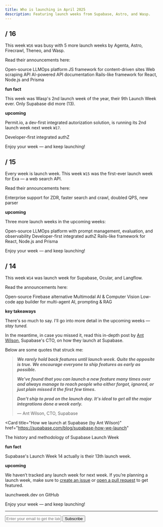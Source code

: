 ```yaml
---
title: Who is launching in April 2025
description: Featuring launch weeks from Supabase, Astro, and Wasp.
---
```


## / 16

This week `W16` was busy with 5 more launch weeks by Agenta, Astro, Firecrawl, Theneo, and Wasp.

Read their announcements here:

  <Card title="Agenta Launch Week" href="https://agenta.ai/launch-week-1">
    Open-source LLMOps platform
  </Card>
  <Card title="Astro 5.7 Launch Week" href="https://x.com/search?q=(from%3Aastrodotbuild)%20Launch%20week%20until%3A2025-04-19%20since%3A2025-04-14%20-filter%3Areplies&src=typed_query&f=live">
    JS framework for content-driven sites
  </Card>
  <Card
    title="Firecrawl Launch Week III"
    href="https://www.firecrawl.dev/launch-week"
  >
    Web scraping API 
  </Card>
  <Card title="Theneo Launch Week 2" href="https://x.com/search?q=(from%3Atheneoapidoc)%20until%3A2025-04-19%20since%3A2025-04-14%20-filter%3Areplies&src=typed_query&f=live">
    AI-powered API documentation
  </Card>
  <Card title="Wasp Launch Week 9" href="https://wasp.sh/blog/2025/04/09/wasp-launch-week-9">
    Rails-like framework for React, Node.js and Prisma
  </Card>

**fun fact**

This week was Wasp's 2nd launch week of the year, their 9th Launch Week ever. Only Supabase did more (13). 

**upcoming**

Permit.io, a dev-first integrated autorization solution, is running its 2nd launch week next week `W17`.

<Card title="Permit.io CLI Launch Week" href="https://launch.permit.sh/">
  Developer-first integrated authZ
</Card>

Enjoy your week — and keep launching!

## / 15

Every week is launch week. This week `W15` was the first-ever launch week for Exa — a web search API.

Read their announcements here:

<Card title="Exa Launch Week" href="https://x.com/search?q=(from%3AExaAILabs)%20until%3A2025-04-12%20since%3A2025-04-07%20-filter%3Areplies&src=typed_query&f=live">
  Enterprise support for ZDR, faster search and crawl, doubled QPS, new parser
</Card>

**upcoming**

Three more launch weeks in the upcoming weeks:

<Card title="Agenta Launch Week" href="https://agenta.ai/launch-week-1">
  Open-source LLMOps platform with prompt management, evaluation, and observability
</Card>
<Card title="Permit.io CLI Launch Week" href="https://launch.permit.sh/">
  Developer-first integrated authZ
</Card>
<Card title="Wasp Launch Week 9" href="https://wasp.sh/blog/2025/04/09/wasp-launch-week-9">
  Rails-like framework for React, Node.js and Prisma
</Card>

Enjoy your week — and keep launching!

## / 14

This week `W14` was launch week for Supabase, Ocular, and Langflow.

Read the announcements here:

<Card title="Supabase Launch Week 14" href="https://supabase.com/launch-week">
  Open-source Firebase alternative
</Card>
<Card title="Ocular Launch Week II" href="https://www.useocular.com/launch-weeks/2">
  Multimodal AI & Computer Vision
</Card>
<Card title="Langflow Launch Week" href="https://blog.langflow.org/announcing-langflow-launch-week/">
  Low-code app builder for multi-agent AI, prompting & RAG
</Card>

**key takeaways**

There's so much to say. I'll go into more detail in the upcoming weeks — _stay tuned._

In the meantime, in case you missed it, read this in-depth post by [Ant Wilson](https://x.com/antwilson), Supabase's CTO, on how they launch at Supabase.

Below are some quotes that struck me:

> **_We rarely hold back features until launch week. Quite the opposite is true. We encourage everyone to ship features as early as possible._**
>
> **_We've found that you can launch a new feature many times over and always manage to reach people who either forgot, ignored, or just plain missed it the first few times._**
>
> **_Don't ship to prod on the launch day. It's ideal to get all the major integrations done a week early._**
>
> — Ant Wilson, CTO, Supabase

<Card
  title="How we launch at Supabase (by Ant Wilson)"
  href="https://supabase.com/blog/supabase-how-we-launch"
>
  The history and methodology of Supabase Launch Week
</Card>

**fun fact**

Supabase's Launch Week 14 actually is their 13th launch week.

**upcoming**

We haven’t tracked any launch week for next week. If you’re planning a launch week, make sure to [create an issue](https://github.com/supabase-community/launchweek.dev/issues) or [open a pull request](https://github.com/supabase-community/launchweek.dev/pulls) to get featured.

<Card title="supabase-community/launchweek.dev" href="https://git.new/lw">
  launchweek.dev on GitHub
</Card>

Enjoy your week — and keep launching!

---

<form
  action="https://buttondown.com/api/emails/embed-subscribe/launchweek.dev"
  method="post"
  target="popupwindow"
  onsubmit="window.open('https://buttondown.com/launchweek.dev', 'popupwindow')"
  class="embeddable-buttondown-form"
>
  <input
    type="email"
    name="email"
    placeholder="Enter your email to get the latest updates"
    id="bd-email"
  />
  <input type="submit" value="Subscribe" />
</form>
